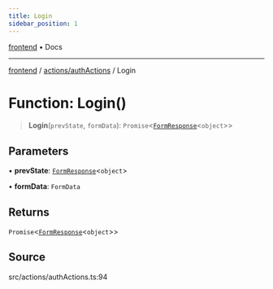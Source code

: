 ```yaml
---
title: Login
sidebar_position: 1
---
```


[frontend](../../..) • Docs

***

[frontend](../../..) / [actions/authActions](..) / Login

# Function: Login()

> **Login**(`prevState`, `formData`): `Promise`\<[`FormResponse`](../../../types/return.type/interfaces/FormResponse)\<`object`\>\>

## Parameters

• **prevState**: [`FormResponse`](../../../types/return.type/interfaces/FormResponse)\<`object`\>

• **formData**: `FormData`

## Returns

`Promise`\<[`FormResponse`](../../../types/return.type/interfaces/FormResponse)\<`object`\>\>

## Source

src/actions/authActions.ts:94
